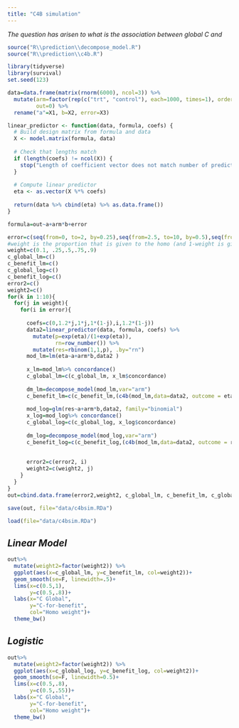 ```yaml
---
title: "C4B simulation"
---
```


*The question has arisen to what is the association between global C and*

```r
source("R\\prediction\\decompose_model.R")
source("R\\prediction\\c4b.R")

```

```r
library(tidyverse)
library(survival)
set.seed(123)

data=data.frame(matrix(rnorm(6000), ncol=3)) %>% 
  mutate(arm=factor(rep(c("trt", "control"), each=1000, times=1), ordered = F),
         out=0) %>% 
  rename("a"=X1, b=X2, error=X3)

linear_predictor <- function(data, formula, coefs) {
  # Build design matrix from formula and data
  X <- model.matrix(formula, data)
  
  # Check that lengths match
  if (length(coefs) != ncol(X)) {
    stop("Length of coefficient vector does not match number of predictors in design matrix.")
  }
  
  # Compute linear predictor
  eta <- as.vector(X %*% coefs)
  
  return(data %>% cbind(eta) %>% as.data.frame())
}

formula=out~a+arm*b+error
```

```r
error=c(seq(from=0, to=2, by=0.25),seq(from=2.5, to=10, by=0.5),seq(from=11, to=20, by=1))/2
#weight is the proportion that is given to the homo (and 1-weight is given to the Homo)
weight=c(0.1, .25,.5,.75,.9)
c_global_lm=c()
c_benefit_lm=c()
c_global_log=c()
c_benefit_log=c()
error2=c()
weight2=c()
for(k in 1:10){
  for(j in weight){
    for(i in error){
      
      coefs=c(0,1.2*j,1*j,1*(1-j),i,1.2*(1-j))
      data2=linear_predictor(data, formula, coefs) %>% 
        mutate(p=exp(eta)/(1+exp(eta)),
               rn=row_number()) %>% 
        mutate(res=rbinom(1,1,p), .by="rn")
      mod_lm=lm(eta~a+arm*b,data2 )
      
      x_lm=mod_lm%>% concordance()
      c_global_lm=c(c_global_lm, x_lm$concordance)
      
      dm_lm=decompose_model(mod_lm,var="arm")
      c_benefit_lm=c(c_benefit_lm,(c4b(mod_lm,data=data2, outcome = eta, var=arm, matching = "decompose",method="parametric" ))$concordance)
      
      mod_log=glm(res~a+arm*b,data2, family="binomial")
      x_log=mod_log%>% concordance()
      c_global_log=c(c_global_log, x_log$concordance)
      
      dm_log=decompose_model(mod_log,var="arm")
      c_benefit_log=c(c_benefit_log,(c4b(mod_lm,data=data2, outcome = res, var=arm, matching = "decompose",method="parametric" ))$concordance)
      
      
      error2=c(error2, i)
      weight2=c(weight2, j)
    }
  }
}
out=cbind.data.frame(error2,weight2, c_global_lm, c_benefit_lm, c_global_log, c_benefit_log) 

```

```r
save(out, file="data/c4bsim.RDa")

```

```r
load(file="data/c4bsim.RDa")

```

## *Linear Model*

```r
out%>% 
  mutate(weight2=factor(weight2)) %>% 
  ggplot(aes(x=c_global_lm, y=c_benefit_lm, col=weight2))+
  geom_smooth(se=F, linewidth=.5)+
  lims(x=c(0.5,1),
       y=c(0.5,.8))+
  labs(x="C Global",
       y="C-for-benefit",
       col="Homo weight")+
  theme_bw()
```

## *Logistic*

```r
out%>% 
  mutate(weight2=factor(weight2)) %>% 
  ggplot(aes(x=c_global_log, y=c_benefit_log, col=weight2))+
  geom_smooth(se=F, linewidth=0.5)+
  lims(x=c(0.5,.8),
       y=c(0.5,.55))+
  labs(x="C Global",
       y="C-for-benefit",
       col="Homo weight")+
  theme_bw()
```
